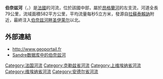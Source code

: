 {{noteTA
|G1=法国地名
|G2=单位
}}
{{Infobox river
| name              = 伯奈兹河
| native_name       = Benaize
| image             = Bastille Day 08 river view.jpg
| image_caption     = 流经[[拉特里穆耶|拉特里穆耶]]的伯奈兹河
| source1_location  = [[拉蘇泰賴訥|拉蘇泰賴訥]]
| source1_coordinates= {{coord|46|14|43|N|01|27|46|E}}
| mouth_location    = [[昂格蘭河|昂格蘭河]]
| mouth_coordinates = {{coord|46|34|26|N|01|04|06|E|display=inline,title}}
| progression       = {{RAnglin}}
| subdivision_type1 = [[世界政區索引|国家]]
| subdivision_name1 = {{FR}}
| length            = {{convert|79|km|mi|abbr=on}}
| source1_elevation = {{convert|385|m|ft|abbr=on}}
| mouth_elevation   = {{convert|85|m|ft|abbr=on}}
| discharge1_avg    = {{convert|5|m3/s|cuft/s|abbr=on}}
| basin_size        = {{convert|582|km2|sqmi|abbr=on}}
}}
'''伯奈兹河'''（{{lang-fr|Benaize}}，{{IPA-fr|bənɛz}}）是[[法國|法國]]的河流，位於該國中部，屬於[[昂格蘭河|昂格蘭河]]的左支流，河道全長79公里，流域面積582平方公里，平均流量每秒5立方米，發源自[[拉蘇泰賴訥|拉蘇泰賴訥]]附近，最終注入[[伯奈兹河畔圣伊莱尔|伯奈兹河畔圣伊莱尔]]以北。

==外部連結==
*http://www.geoportail.fr {{Wayback|url=http://www.geoportail.fr/ |date=20101215171356 }}
*[http://sandre.eaufrance.fr/app/chainage/courdo/htm/B55-0200.php?cg=B55-0200 Sandre数据库中的伯奈兹河]

{{France-geo-stub}}
{{Authority control}}
{{DEFAULTSORT:Benaize}}
[[Category:法国河流|Category:法国河流]]
[[Category:克勒兹省河流|Category:克勒兹省河流]]
[[Category:上维埃纳省河流|Category:上维埃纳省河流]]
[[Category:维埃纳省河流|Category:维埃纳省河流]]
[[Category:安德尔省河流|Category:安德尔省河流]]